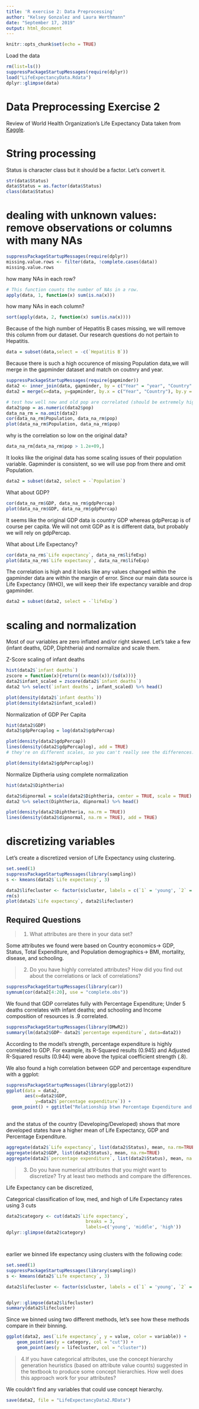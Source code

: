 ```yaml
---
title: 'R exercise 2: Data Preprocessing'
author: "Kelsey Gonzalez and Laura Werthmann"
date: "September 17, 2019"
output: html_document
---
```


```r
knitr::opts_chunk$set(echo = TRUE)
```

Load the data 
```r
rm(list=ls())
suppressPackageStartupMessages(require(dplyr))
load("LifeExpectancyData.Rdata")
dplyr::glimpse(data)
```


# Data Preprocessing Exercise 2  
Review of World Health Organization's Life Expectancy Data taken from [Kaggle](https://www.kaggle.com/kumarajarshi/life-expectancy-who).


# String processing    
Status is character class but it should be a factor. Let's convert it. 

```r
str(data$Status)
data$Status = as.factor(data$Status)
class(data$Status)
```


# dealing with unknown values: remove observations or columns with many NAs   
```r
suppressPackageStartupMessages(require(dplyr))
missing.value.rows <- filter(data, !complete.cases(data)) 
missing.value.rows
```


how many NAs in each row?  
```r
# This function counts the number of NAs in a row.
apply(data, 1, function(x) sum(is.na(x)))
```


how many NAs in each column? 
```r
sort(apply(data, 2, function(x) sum(is.na(x))))

```

Because of the high number of Hepatitis B cases missing, we will remove this column from our dataset. Our research questions do not pertain to Hepatitis.
```r
data = subset(data,select = -c(`Hepatitis B`))
```


Because there is such a high occurence of missing Population data,we will merge in the gapminder dataset and match on coutnry and year.  
```r
suppressPackageStartupMessages(require(gapminder))
data2 <- inner_join(data, gapminder, by = c("Year" = "year", "Country" = "country"))
data2 = merge(x=data, y=gapminder, by.x = c("Year", "Country"), by.y = c("year", "country"))
```


```r
# test how well new and old pop are correlated (should be extremely high)
data2$pop = as.numeric(data2$pop)
data_na_rm = na.omit(data2)
cor(data_na_rm$Population, data_na_rm$pop)
plot(data_na_rm$Population, data_na_rm$pop)
```

why is the correlation so low on the original data? 
```r
data_na_rm[data_na_rm$pop > 1.2e+09,]
```
It looks like the original data has some scaling issues of their population variable. Gapminder is consistent, so we will use pop from there and omit Population.
```r
data2 = subset(data2, select = -`Population`)
```




What about GDP?
```r
cor(data_na_rm$GDP, data_na_rm$gdpPercap)
plot(data_na_rm$GDP, data_na_rm$gdpPercap)

```

It seems like the original GDP data is country GDP whereas gdpPercap is of course per capita. We will not omit GDP as it is different data, but probably we will rely on gdpPercap. 

What about Life Expectancy?
```r
cor(data_na_rm$`Life expectancy`, data_na_rm$lifeExp)
plot(data_na_rm$`Life expectancy`, data_na_rm$lifeExp)
```

The correlation is high and it looks like any values changed within the gapminder data are within the margin of error. Since our main data source is Life Expectancy (WHO), we will keep their life expectancy varaible and drop gapminder. 

```r
data2 = subset(data2, select = -`lifeExp`)
```


# scaling and normalization  
Most of our variables are zero inflated and/or right skewed. Let's take a few (infant deaths, GDP, Diphtheria) and normalize and scale them.

Z-Score scaling of infant deaths 
```r
hist(data2$`infant deaths`)
zscore = function(x){return((x-mean(x))/(sd(x)))}
data2$infant_scaled = zscore(data2$`infant deaths`)
data2 %>% select(`infant deaths`, infant_scaled) %>% head()

plot(density(data2$`infant deaths`))
plot(density(data2$infant_scaled))

```


Normalization of GDP Per Capita
```r
hist(data2$GDP)
data2$gdpPercaplog = log(data2$gdpPercap)

plot(density(data2$gdpPercap))
lines(density(data2$gdpPercaplog), add = TRUE)
# they're on different scales, so you can't really see the differences. 

plot(density(data2$gdpPercaplog))

```

Normalize Diptheria using complete normalization

```r
hist(data2$Diphtheria)

data2$dipnormal = scale(data2$Diphtheria, center = TRUE, scale = TRUE)
data2 %>% select(Diphtheria, dipnormal) %>% head()

plot(density(data2$Diphtheria, na.rm = TRUE))
lines(density(data2$dipnormal, na.rm = TRUE), add = TRUE)


```

# discretizing variables  
Let's create a discretized version of Life Expectancy using clustering. 
```r
set.seed(1)
suppressPackageStartupMessages(library(sampling))
s <- kmeans(data2$`Life expectancy`, 3)

data2$lifecluster <- factor(s$cluster, labels = c(`1` = 'young', `2` = 'middle',`3` = 'high'), ordered = TRUE)
rm(s)
plot(data2$`Life expectancy`, data2$lifecluster)
```


## Required Questions  

>1. What attributes are there in your data set?  

Some attributes we found were based on Country economics-> GDP, Status, Total Expenditure, 
and Population demographics-> BMI, mortality, disease, and schooling.

>2. Do you have highly correlated attributes? How did you find out about the correlations or lack of correlations?  

```r
suppressPackageStartupMessages(library(car))
symnum(cor(data2[4:20], use = "complete.obs"))
```

We found that GDP correlates fully with Percentage Expenditure; 
Under 5 deaths correlates with infant deaths; 
and schooling and Income composition of resources is .9 correlated. 


```r
suppressPackageStartupMessages(library(DMwR2))
summary(lm(data2$GDP~ data2$`percentage expenditure`, data=data2))
```

According to the model's strength, percentage expenditure is highly correlated to GDP. For example, its R-Squared results (0.945) and Adjusted R-Squared results (0.944) were above the typical coefficient strength (.8). 


We also found a high correlation between GDP and percentage expenditure with a ggplot: 
```r
suppressPackageStartupMessages(library(ggplot2))
ggplot(data = data2,
       aes(x=data2$GDP,
           y=data2$`percentage expenditure`)) +
  geom_point() + ggtitle("Relationship btwn Percentage Expenditure and GDP")
  
```


and the status of the country (Developing/Developed) shows that more developed states have a higher mean of Life Expectancy, GDP and Percentage Expenditure. 
```r
aggregate(data2$`Life expectancy`, list(data2$Status), mean, na.rm=TRUE)
aggregate(data2$GDP, list(data2$Status), mean, na.rm=TRUE)
aggregate(data2$`percentage expenditure`, list(data2$Status), mean, na.rm=TRUE)

```

>3. Do you have numerical attributes that you might want to discretize? Try at least two methods and compare the differences.

Life Expectancy can be discretized, 

Categorical classification of low, med, and high of Life Expectancy rates using 3 cuts
```r
data2$category <- cut(data2$`Life expectancy`, 
                              breaks = 3, 
                              labels=c('young', 'middle', 'high'))
dplyr::glimpse(data2$category)




```


earlier we binned life expectancy using clusters with the following code:
```r
set.seed(1)
suppressPackageStartupMessages(library(sampling))
s <- kmeans(data2$`Life expectancy`, 3)

data2$lifecluster <- factor(s$cluster, labels = c(`1` = 'young', `2` = 'middle',`3` = 'high'), ordered = TRUE)


dplyr::glimpse(data2$lifecluster)
summary(data2$lifecluster)
```

Since we binned using two different methods, let's see how these methods compare in their binning. 
```r


ggplot(data2, aes(`Life expectancy`, y = value, color = variable)) + 
    geom_point(aes(y = category, col = "cut")) + 
    geom_point(aes(y = lifecluster, col = "cluster"))

```



>4.If you have categorical attributes, use the concept hierarchy generation heuristics (based on attribute value counts) suggested in the textbook to produce some concept hierarchies. How well does this approach work for your attributes?

We couldn't find any variables that could use concept hierarchy. 

```r
save(data2, file = "LifeExpectancyData2.RData")

```
